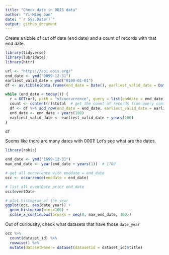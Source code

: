 ```yaml
---
title: "Check date in OBIS data"
author: "Yi-Ming Gan"
date: "`r Sys.Date()`"
output: github_document
---
```


Create a tibble of cut off date (end date) and a count of records with that end date.

```r
library(tidyverse)
library(lubridate)
library(httr)

url <- "https://api.obis.org/"
end_date <- ymd("0099-12-31")
earliest_valid_date = ymd("0100-01-01")
df <- as.tibble(data.frame(end_date = Date(), earliest_valid_date = Date(), count = numeric()))

while (end_date < today()) {
  r = GET(url, path = "v3/occurrence", query = list(enddate = end_date))
  count <- content(r)$total  # get the count of records from query content
  df <- df %>% add_row(end_date = end_date, earliest_valid_date = earliest_valid_date, count = count)
  end_date <- end_date + years(100)
  earliest_valid_date <- earliest_valid_date + years(100)
}

df
```

Seems like there are many dates with 0001! Let's see what are the dates.

```r
library(robis)

end_date <- ymd("1699-12-31")
max_end_date <- year(end_date + years(1))  # 1700

# get all occurrence with enddate = end_date
occ <- occurrence(enddate = end_date)

# list all eventDate prior end_date
occ$eventDate

# plot histogram of the year
ggplot(occ, aes(date_year)) + 
  geom_histogram(bins=100) +
  scale_x_continuous(breaks = seq(0, max_end_date, 100))

```

Out of curiousity, check what datasets that have those `date_year`

```r
occ %>% 
  count(dataset_id) %>%
  rowwise() %>%
  mutate(datasetName = dataset(datasetid = dataset_id)$title)
```

